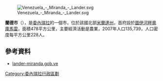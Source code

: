 {{No footnotes|time=2017-02-10T17:54:00+00:00}}
[[Image:Venezuela_-_Miranda_-_Lander.svg|right]]

'''蘭德市'''（{{lang-es|Municipio Lander}}），是[[委內瑞拉|委內瑞拉]]的一個市，位於該國北部[[米蘭達州|米蘭達州]]，首府設於[[圖伊河畔奧庫馬雷|圖伊河畔奧庫馬雷]]，面積478平方公里，主要經濟活動是農業，2007年人口135,739，人口密度每平方公里228人。

==參考資料==
*[http://lander-miranda.gob.ve/ lander-miranda.gob.ve]{{dead link|date=2018年1月 |bot=InternetArchiveBot |fix-attempted=yes }} {{es icon}}

{{coord|10|11|N|66|42|W|display=title|region:VE_type:city_source:GNS-enwiki}}

{{Venezuela-geo-stub}}
[[Category:委內瑞拉行政區劃|Category:委內瑞拉行政區劃]]